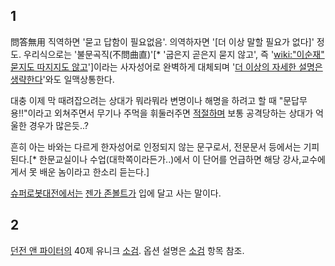 == 1 ==
問答無用
직역하면 '묻고 답함이 필요없음'. 의역하자면 '[더 이상 말할 필요가 없다]' 정도. 
우리식으로는 '불문곡직(不問曲直)'[* '굽은지 곧은지 묻지 않고', 즉 '[[wiki:"이순재" 묻지도 따지지도 않고]]']이라는 사자성어로 완벽하게 대체되며 '[[더 이상의 자세한 설명은 생략한다]]'와도 일맥상통한다.

대충 이제 막 때려잡으려는 상대가 뭐라뭐라 변명이나 해명을 하려고 할 때 "문답무용!!"이라고 외쳐주면서 무기나 주먹을 휘둘러주면 [[적절]]하며 보통 공격당하는 상대가 억울한 경우가 많은듯..?

흔히 아는 바와는 다르게 한자성어로 인정되지 않는 문구로서, 전문문서 등에서는 기피된다.[* 한문교실이나 수업(대학쪽이라든가..)에서 이 단어를 언급하면 해당 강사,교수에게서 못 배운 놈이라고 한소리 듣는다.]

[[슈퍼로봇대전]]에서는 [[젠가 존볼트]]가 입에 달고 사는 말이다.

== 2 ==
[[던전 앤 파이터]]의 40제 유니크 [[소검]]. 옵션 설명은 [[소검]] 항목 참조.
